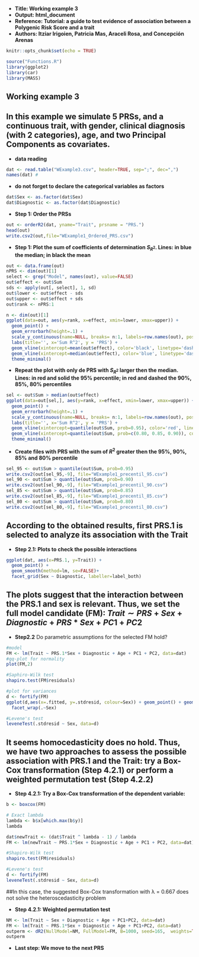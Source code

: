 
- **Title: Working example 3**
- **Output: html_document**
- **Reference: Tutorial: a guide to test evidence of association between a Polygenic Risk Score and a trait**
- **Authors: Itziar Irigoien, Patricia Mas, Araceli Rosa, and Concepción Arenas**


```{r setup, include=FALSE}
knitr::opts_chunk$set(echo = TRUE)
```

```{r, include=FALSE}
source("Functions.R")
library(ggplot2)
library(car)
library(MASS)
```


## Working example 3

## In this example we simulate 5 PRSs, and a continuous trait, with gender, clinical diagnosis (with 2 categories), age, and two Principal Components as covariates. 

- **data reading**
```{r}
dat <- read.table("WExample3.csv", header=TRUE, sep=";", dec=",")
names(dat) #
```

- **do not forget to declare the categorical variables as factors**
```{r}
dat$Sex <- as.factor(dat$Sex)
dat$Diagnostic <- as.factor(dat$Diagnostic)
```

- **Step 1: Order  the PRSs**
```{r}
out <- orderR2(dat, yname="Trait", prsname = "PRS.")
head(out)
write.csv2(out,file="WExample1_Ordered_PRS.csv")
```

- **Step 1: Plot the sum of coefficients of determination $S_{R^2}$. Lines: in blue the median; in black the mean**
```{r}
out <- data.frame(out) 
nPRS <- dim(out)[1]
select <- grep("Model", names(out), value=FALSE)
out$effect <- out$Sum
sds <- apply(out[, select], 1, sd)
out$lower <- out$effect - sds
out$upper <- out$effect + sds
out$rank <- nPRS:1

n <- dim(out)[1]
ggplot(data=out, aes(y=rank, x=effect, xmin=lower, xmax=upper)) +
  geom_point() +
  geom_errorbarh(height=.1) +
  scale_y_continuous(name=NULL, breaks= n:1, labels=row.names(out), position="right") +
  labs(title='', x='Sum R^2', y = 'PRS') +
  geom_vline(xintercept=mean(out$effect), color='black', linetype='dashed') +
  geom_vline(xintercept=median(out$effect), color='blue', linetype='dashed') +
  theme_minimal()

```

- **Repeat the plot with only de PRS with $S_{R^2}$ larger then the median. Lines: in red and solid the 95% percentile; in red and dashed the 90%, 85%, 80% percentiles**
```{r}
sel <- out$Sum > median(out$effect)
ggplot(data=out[sel,], aes(y=rank, x=effect, xmin=lower, xmax=upper)) +
  geom_point() +
  geom_errorbarh(height=.1) +
  scale_y_continuous(name=NULL, breaks= n:1, labels=row.names(out), position="right") +
  labs(title='', x='Sum R^2', y = 'PRS') +
  geom_vline(xintercept=quantile(out$Sum, prob=0.95), color='red', linetype='solid') +
  geom_vline(xintercept=quantile(out$Sum, prob=c(0.80, 0.85, 0.90)), color='red', linetype='dashed') +
  theme_minimal()
```

- **Create files with PRS with the sum of $R^2$ greater then the 95%, 90%, 85% and 80% percentile**
```{r}
sel_95 <- out$Sum > quantile(out$Sum, prob=0.95)
write.csv2(out[sel_95,-9], file="WExample1_precentil_95.csv")
sel_90 <- out$Sum > quantile(out$Sum, prob=0.90)
write.csv2(out[sel_90,-9], file="WExample1_precentil_90.csv")
sel_85 <- out$Sum > quantile(out$Sum, prob=0.85)
write.csv2(out[sel_85,-9], file="WExample1_precentil_85.csv")
sel_80 <- out$Sum > quantile(out$Sum, prob=0.80)
write.csv2(out[sel_80,-9], file="WExample1_precentil_80.csv")

```

## According to the obtained results, first PRS.1 is selected to analyze its association with the Trait

- **Step 2.1: Plots to check the possible interactions**
```{r}
ggplot(dat, aes(x=PRS.1, y=Trait)) +
  geom_point() +
  geom_smooth(method=lm, se=FALSE)+
  facet_grid(Sex ~ Diagnostic, labeller=label_both)
```
## The plots suggest that the interaction between the PRS.1 and sex is relevant. Thus, we set the full model candidate (FM): $Trait \sim PRS + Sex + Diagnostic + PRS*Sex + PC1 +PC2$

- **Step2.2** Do parametric assumptions for the selected FM hold?
```{r}
#model
FM <- lm(Trait ~ PRS.1*Sex + Diagnostic + Age + PC1 + PC2, data=dat)
#qq-plot for normality 
plot(FM,2)   
```

```{r}
#Saphiro-Wilk test
shapiro.test(FM$residuals)
```

```{r}
#plot for variances
d <- fortify(FM)
ggplot(d,aes(x=.fitted, y=.stdresid, colour=Sex)) + geom_point() + geom_hline(yintercept=0, col="red")+
  facet_wrap(.~Sex)
```

```{r}
#Levene's test
leveneTest(.stdresid ~ Sex, data=d)
```

## It seems homocedasticity does no hold. Thus, we have two approaches to assess the possible association with PRS.1 and the Trait: try a Box-Cox transformation (**Step 4.2.1**) or perform a weighted permutation test (**Step 4.2.2**)

- **Step 4.2.1: Try a Box-Cox transformation of the dependent variable:**
```{r}
b <- boxcox(FM)
```
```{r}
# Exact lambda
lambda <- b$x[which.max(b$y)]
lambda
```
```{r}
dat$newTrait <- (dat$Trait ^ lambda - 1) / lambda
FM <- lm(newTrait ~ PRS.1*Sex + Diagnostic + Age + PC1 + PC2, data=dat)
```
```{r}
#Shapiro-Wilk test
shapiro.test(FM$residuals)
```

```{r}
#Levene's test
d <- fortify(FM)
leveneTest(.stdresid ~ Sex, data=d)
```
 
##In this case, the suggested Box-Cox transformation with λ = 0.667 does not solve the heteroscedasticity problem

- **Step 4.2.1: Weighted permutation test**
```{r}
NM <- lm(Trait ~ Sex + Diagnostic + Age + PC1+PC2, data=dat)
FM <- lm(Trait ~ PRS.1*Sex + Diagnostic + Age + PC1+PC2, data=dat)
outperm <- dR2(NullModel=NM, FullModel=FM, B=1000, seed=165,  weights=TRUE)
outperm
```

- **Last step: We move to the next PRS**


